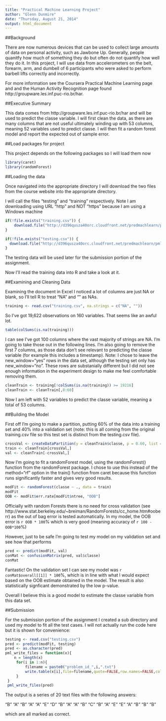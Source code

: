 ```yaml
---
title: "Practical Machine Learning Project"
author: "Glenn Dunmire"
date: "Thursday, August 21, 2014"
output: html_document
---
```


##Background

There are now numerous devices that can be used to collect large amounts of data on personal activity, such as Jawbone Up. Generally, people quanitfy how much of something they do but often do not quantify how well they do it. In this project, I will use data from accelerometers on the belt, forearm, arm, and dumbell of 6 participants who were asked to perform barbell lifts correctly and incorrectly. 

For more information see the Coursera Practical Machine Learning page and and the Human Activity Recognition page found http://groupware.les.inf.puc-rio.br/har.

##Executive Summary

This data comes from http://groupware.les.inf.puc-rio.br/har and will be used to predict the classe variable. I will first clean the data, as there are many columns that are not useful ultimately winding up with 53 columns, meaning 52 variables used to predict classe. I will then fit a random forest model and report the expected out of sample error. 

##Load packages for project

This project depends on the following packages so I will load them now 

```r
library(caret)
library(randomForest)
```

##Loading the data

Once navigated into the appropriate directory I will download the two files from the course website into the appropriate directory. 

I will call the files "testing" and "training" respectively. Note I am downloading using URL "http" and NOT "https" because I am using a Windows machine

```r
if(!file.exists("training.csv")) {
    download.file("http://d396qusza40orc.cloudfront.net/predmachlearn/pml-training.csv", "training.csv")
}

if(!file.exists("testing.csv")) {
  download.file("http://d396qusza40orc.cloudfront.net/predmachlearn/pml-testing.csv", "testing.csv")
}
```

The testing data will be used later for the submission portion of the assignment.

Now I'll read the training data into R and take a look at it.

##Examining and Cleaning Data

Examining the document in Excel I noticed a lot of columns are just NA or blank, so I'll tell R to treat "NA" and "" as NAs. 

```r
training <- read.csv("training.csv", na.strings = c("NA", ""))
```

So I've got 19,622 observations on 160 variables. That seems like an awful lot. 

```r
table(colSums(is.na(training)))
```

I can see I've got 100 columns where the vast majority of strings are NA. I'm going to take those out in the following lines. I'm also going to remove the first 7 columns, as those data don't see relevant to predicting the classe variable (for example this includes a timestamp). Note: I chose to leave the new_window="yes" rows in the data set, although the testing set only has new_window="no". These rows are substanially different but I did not see enough information in the experiment design to make me feel comfortable removing them. 

```r
cleanTrain <- training[!colSums(is.na(training)) >= 19216]
cleanTrain <- cleanTrain[,8:60]
```

Now I am left with 52 variables to predict the classe variable, meaning a total of 53 columns. 

##Building the Model

First off I'm going to make a partition, putting 60% of the data into a training set and 40% into a validation set (note: this is all coming from the original training.csv file so this test set is distinct from the testing.csv file).

```r
crossVal <- createDataPartition(y = cleanTrain$classe, p = 0.60, list = FALSE)
train <- cleanTrain[crossVal,]
val <- cleanTrain[-crossVal,]
```

Now I'm going to fit a randomForest model, using the randomForest() function from the randomForest package. I chose to use this instead of the method="rf" option in the train() function from caret because this function runs significantly faster and gives very good results. 

```r
modFit <- randomForest(classe ~ ., data = train)
modFit
OOB <- modFit$err.rate[modFit$ntree, "OOB"]
```

Officially with random Forests there is no need for cross validation (see http://www.stat.berkeley.edu/~breiman/RandomForests/cc_home.htm#ooberr) as the out of bag error is tested automatically. In my model, the OOB error is `r OOB * 100`% which is very good (meaning accuracy of `r 100 - OOB*100`%)

However, just to be safe I'm going to test my model on my validation set and see how that performs

```r
pred <- predict(modFit, val)
conMat <- confusionMatrix(pred, val$classe)
conMat
```

Fantastic! On the validation set I can see my model was `r conMat$overall[[1]] * 100`%, which is in line with what I would expect based on the OOB estimate obtained in the model. The result is also statistically signficant demonstrated by the low p-value. 

Overall I believe this is a good model to estimate the classe variable from this data set. 

##Submission

For the submission portion of the assignment I created a sub directory and used my model to fit all the test cases. I will not actually run the code here but it is shown for convenience:

```r
testing <- read.csv("testing.csv")
pred <- predict(modFit, testing)
pred <- as.character(pred)
pml_write_files = function(x){
    n = length(x)
     for(i in 1:n){
         filename = paste0("problem_id_",i,".txt")
         write.table(x[i],file=filename,quote=FALSE,row.names=FALSE,col.names=FALSE)
     }
 }
 pml_write_files(pred)
```

The output is a series of 20 text files with the following answers: 

"B" "A" "B" "A" "A" "E" "D" "B" "A" "A" "B" "C" "B" "A" "E" "E" "A" "B" "B" "B"

which are all marked as correct.